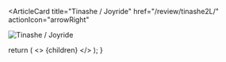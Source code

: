 <ArticleCard
  title="Tinashe / Joyride"
  href="/review/tinashe2L/"
  actionIcon="arrowRight"
>

![Tinashe / Joyride](../../images/cd/tinashe2L.jpg)

</ArticleCard>

  return (
    <>
      {children}
    </>
  );
}